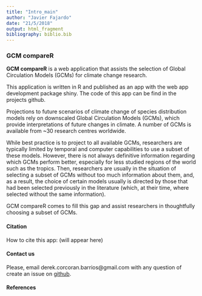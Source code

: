 ```yaml
---
title: "Intro_main"
author: "Javier Fajardo"
date: "21/5/2018"
output: html_fragment
bibliography: biblio.bib
---
```


### GCM compareR

__GCM compareR__ is a web application that assists the selection of Global Circulation Models (GCMs) for climate change research.

This application is written in R and published as an app with the web app development package shiny. The code of this app can be find in the projects github.

Projections to future scenarios of climate change of species distribution models rely on downscaled Global Circulation Models (GCMs), which provide interpretations of future changes in climate. A number of GCMs is available from ~30 research centres worldwide. 

While best practice is to project to all available GCMs, researchers are typically limited by temporal and computer capabilities to use a subset of these models. However, there is not always definitive information regarding which GCMs perform better, especially for less studied regions of the world such as the tropics. Then, researchers are usually in the situation of selecting a subset of GCMs without too much information about them, and, as a result, the choice of certain models usually is directed by those that had been selected previously in the literature (which, at their time, where selected without the same information).

GCM compareR comes to fill this gap and assist researchers in thoughtfully choosing a subset of GCMs.

#### Citation

How to cite this app: (will appear here)


#### Contact us

Please, email derek.corcoran.barrios@gmail.com with any question of create an issue on <a href = "https://github.com/marquetlab/GCM_compareR" target = "_blank">github</a>.

#### References


